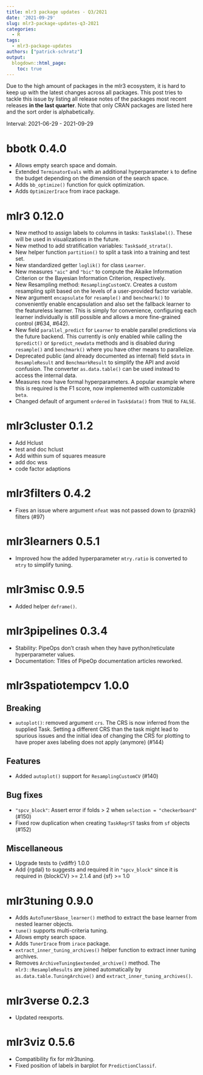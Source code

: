 ```yaml
---
title: mlr3 package updates - Q3/2021
date: '2021-09-29'
slug: mlr3-package-updates-q3-2021
categories:
  - R
tags:
  - mlr3-package-updates
authors: ["patrick-schratz"]
output:
  blogdown::html_page:
    toc: true
---
```


Due to the high amount of packages in the mlr3 ecosystem, it is hard to keep up with the latest changes across all packages.
This post tries to tackle this issue by listing all release notes of the packages most recent releases **in the last quarter**.
Note that only CRAN packages are listed here and the sort order is alphabetically.

Interval: 2021-06-29 - 2021-09-29

# bbotk 0.4.0

* Allows empty search space and domain.
* Extended `TerminatorEvals` with an additional hyperparameter `k` to define the
  budget depending on the dimension of the search space.
* Adds `bb_optimize()` function for quick optimization.
* Adds `OptimizerIrace` from irace package.

# mlr3 0.12.0

* New method to assign labels to columns in tasks: `Task$label()`.
  These will be used in visualizations in the future.
* New method to add stratification variables: `Task$add_strata()`.
* New helper function `partition()` to split a task into a training and test
  set.
* New standardized getter `loglik()` for class `Learner`.
* New measures `"aic"` and `"bic"` to compute the Akaike Information Criterion
  or the Bayesian Information Criterion, respectively.
* New Resampling method: `ResamplingCustomCV`. Creates a custom resampling split
  based on the levels of a user-provided factor variable.
* New argument `encapsulate` for `resample()` and `benchmark()` to conveniently
  enable encapsulation and also set the fallback learner to the
  featureless learner. This is simply for convenience, configuring each learner
  individually is still possible and allows a more fine-grained control (#634,
  #642).
* New field `parallel_predict` for `Learner` to enable parallel predictions via
  the future backend. This currently is only enabled while calling the
  `$predict()` or `$predict_newdata` methods and is disabled during `resample()`
  and `benchmark()` where you have other means to parallelize.
* Deprecated public (and already documented as internal) field `$data` in
  `ResampleResult` and `BenchmarkResult` to simplify the API and avoid
  confusion. The converter `as.data.table()` can be used instead to access the
  internal data.
* Measures now have formal hyperparameters. A popular example where this is
  required is the F1 score, now implemented with customizable `beta`.
* Changed default of argument `ordered` in `Task$data()` from `TRUE` to `FALSE`.


# mlr3cluster 0.1.2

* Add Hclust
* test and doc hclust
* Add within sum of squares measure
* add doc wss
* code factor adaptions


# mlr3filters 0.4.2

- Fixes an issue where argument `nfeat` was not passed down to {praznik} filters (#97)


# mlr3learners 0.5.1

- Improved how the added hyperparameter `mtry.ratio` is converted to `mtry` to
  simplify tuning.


# mlr3misc 0.9.5

* Added helper `deframe()`.


# mlr3pipelines 0.3.4

* Stability: PipeOps don't crash when they have python/reticulate hyperparameter values.
* Documentation: Titles of PipeOp documentation articles reworked.

# mlr3spatiotempcv 1.0.0

## Breaking

- `autoplot()`: removed argument `crs`. 
  The CRS is now inferred from the supplied Task. 
  Setting a different CRS than the task might lead to spurious issues and the initial idea of changing the CRS for plotting to have proper axes labeling does not apply (anymore) (#144)

## Features

- Added `autoplot()` support for `ResamplingCustomCV` (#140)

## Bug fixes

- `"spcv_block"`: Assert error if folds > 2 when `selection = "checkerboard"` (#150)
- Fixed row duplication when creating `TaskRegrST` tasks from `sf` objects (#152)

## Miscellaneous

- Upgrade tests to {vdiffr} 1.0.0
- Add {rgdal} to suggests and required it in `"spcv_block"` since it is required in {blockCV} >= 2.1.4 and {sf} >= 1.0


# mlr3tuning 0.9.0

- Adds `AutoTuner$base_learner()` method to extract the base learner from 
  nested learner objects.
- `tune()` supports multi-criteria tuning.
- Allows empty search space.
- Adds `TunerIrace` from `irace` package.
- `extract_inner_tuning_archives()` helper function to extract inner tuning
  archives.
- Removes `ArchiveTuning$extended_archive()` method. The `mlr3::ResampleResults` are
  joined automatically by `as.data.table.TuningArchive()` and
  `extract_inner_tuning_archives()`.


# mlr3verse 0.2.3

- Updated reexports.


# mlr3viz 0.5.6

- Compatibility fix for mlr3tuning.
- Fixed position of labels in barplot for `PredictionClassif`.
